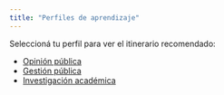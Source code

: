 ```yaml
---
title: "Perfiles de aprendizaje"
---
```


Seleccioná tu perfil para ver el itinerario recomendado:

- [Opinión pública](opinion-publica/index.qmd)
- [Gestión pública](gestion-publica/index.qmd)
- [Investigación académica](investigacion-academica/index.qmd)
